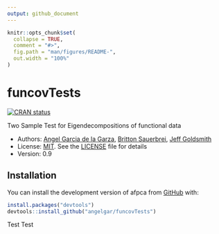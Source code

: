 ```yaml
---
output: github_document
---
```


<!-- README.md is generated from README.Rmd. Please edit that file -->

```r
knitr::opts_chunk$set(
  collapse = TRUE,
  comment = "#>",
  fig.path = "man/figures/README-",
  out.width = "100%"
)
```

# funcovTests

<!-- badges: start -->
[![CRAN status](https://www.r-pkg.org/badges/version/funcovTests)](https://CRAN.R-project.org/package=funcovTests)
<!-- badges: end -->

Two Sample Test for Eigendecompositions of functional data  

* Authors: [Angel Garcia de la Garza](http://angelgarciadelagarza.com), [Britton Sauerbrei](https://sauerbreilab.org/), [Jeff Goldsmith](https://jeffgoldsmith.com/)
* License: [MIT](https://opensource.org/licenses/MIT). See the [LICENSE](LICENSE) file for details
* Version: 0.9

## Installation

You can install the development version of afpca from [GitHub](https://github.com/) with:

``` r
install.packages("devtools")
devtools::install_github("angelgar/funcovTests")
```

Test Test
